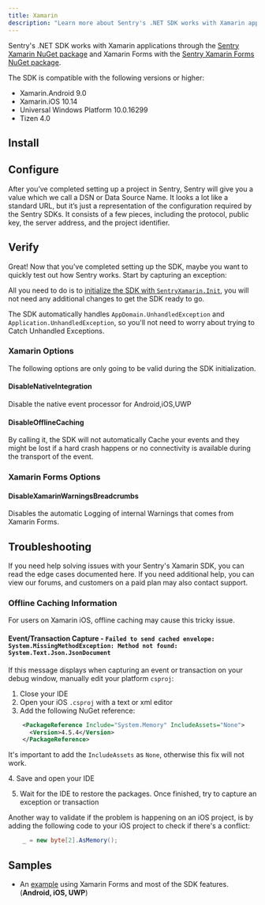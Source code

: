 ```yaml
---
title: Xamarin
description: "Learn more about Sentry's .NET SDK works with Xamarin applications."
---
```


Sentry's .NET SDK works with Xamarin applications through the [Sentry Xamarin NuGet package](https://www.nuget.org/packages/Sentry.Xamarin) and Xamarin Forms with the [Sentry Xamarin Forms NuGet package](https://www.nuget.org/packages/Sentry.Xamarin.Forms).

The SDK is compatible with the following versions or higher:
* Xamarin.Android 9.0
* Xamarin.iOS 10.14
* Universal Windows Platform 10.0.16299
* Tizen 4.0

## Install

<PlatformContent includePath="getting-started-install" />

## Configure

After you’ve completed setting up a project in Sentry, Sentry will give you a value which we call a DSN or Data Source Name. It looks a lot like a standard URL, but it’s just a representation of the configuration required by the Sentry SDKs. It consists of a few pieces, including the protocol, public key, the server address, and the project identifier.

<PlatformContent includePath="getting-started-config" />

## Verify

Great! Now that you’ve completed setting up the SDK, maybe you want to quickly test out how Sentry works. Start by capturing an exception:

<PlatformContent includePath="getting-started-verify" />

All you need to do is to [initialize the SDK with `SentryXamarin.Init`](../../), you will not need any additional changes to get the SDK ready to go.

The SDK automatically handles `AppDomain.UnhandledException` and `Application.UnhandledException`, so you'll not need to worry about trying to Catch Unhandled Exceptions.

### Xamarin Options

The following options are only going to be valid during the SDK initialization.

#### DisableNativeIntegration

Disable the native event processor for Android,iOS,UWP

#### DisableOfflineCaching

By calling it, the SDK will not automatically Cache your events and they might be lost if a hard crash happens or no connectivity is available during the transport of the event.

### Xamarin Forms Options

#### DisableXamarinWarningsBreadcrumbs

Disables the automatic Logging of internal Warnings that comes from Xamarin Forms.

## Troubleshooting

If you need help solving issues with your Sentry's Xamarin SDK, you can read the edge cases documented here. If you need additional help, you can view our forums, and customers on a paid plan may also contact support.

### Offline Caching Information 

For users on Xamarin iOS, offline caching may cause this tricky issue.

#### Event/Transaction Capture - `Failed to send cached envelope: System.MissingMethodException: Method not found: System.Text.Json.JsonDocument`

If this message displays when capturing an event or transaction on your debug window, manually edit your platform `csproj`:

1. Close your IDE
2. Open your iOS `.csproj` with a text or xml editor
3. Add the following NuGet reference:
```xml
    <PackageReference Include="System.Memory" IncludeAssets="None">
      <Version>4.5.4</Version>
    </PackageReference>
```  
<Note>

It's important to add the `IncludeAssets` as `None`, otherwise this fix will not work.

</Note>
4. Save and open your IDE

5. Wait for the IDE to restore the packages. Once finished, try to capture an exception or transaction


Another way to validate if the problem is happening on an iOS project, is by adding the following code to your iOS project to check if there's a conflict:
```csharp
    _ = new byte[2].AsMemory();
```

## Samples

- An [example](https://github.com/getsentry/sentry-xamarin/tree/main/Samples) using Xamarin Forms and most of the SDK features. (**Android, iOS, UWP**)
